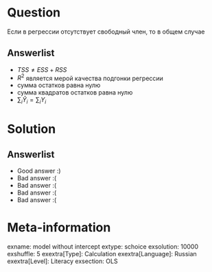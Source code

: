 Question
========
Если в регрессии отсутствует свободный член, то в общем случае


Answerlist
----------
*  $TSS \neq ESS + RSS$
*  $R^2$ является мерой качества подгонки регрессии
*  сумма остатков равна нулю
*  сумма квадратов остатков равна нулю
*  $\sum_i \hat Y_i = \sum_i Y_i$

Solution
========

Answerlist
----------
*  Good answer :)
*  Bad answer :(
*  Bad answer :(
*  Bad answer :(
*  Bad answer :(

Meta-information
================
exname: model without intercept
extype: schoice
exsolution: 10000
exshuffle: 5
exextra[Type]: Calculation
exextra[Language]: Russian
exextra[Level]: Literacy
exsection: OLS